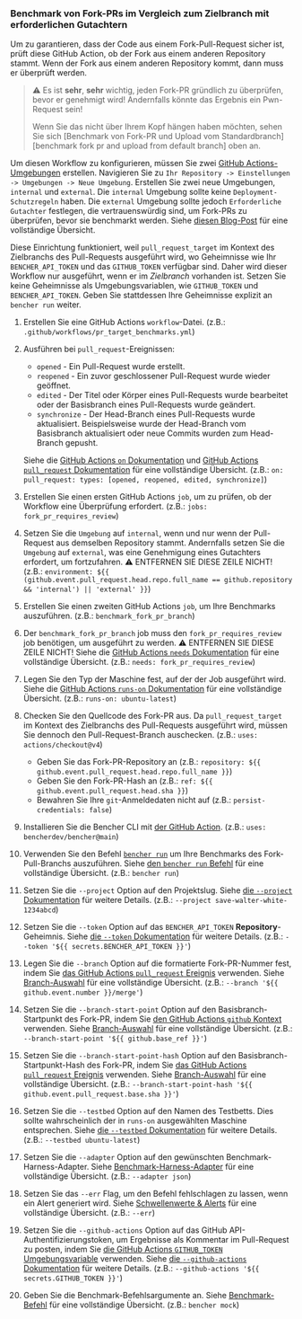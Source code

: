 
### Benchmark von Fork-PRs im Vergleich zum Zielbranch mit erforderlichen Gutachtern

Um zu garantieren, dass der Code aus einem Fork-Pull-Request sicher ist,
prüft diese GitHub Action, ob der Fork aus einem anderen Repository stammt.
Wenn der Fork aus einem anderen Repository kommt, dann muss er überprüft werden.

> ⚠️ Es ist **sehr**, **sehr** wichtig, jeden Fork-PR gründlich zu überprüfen, bevor er genehmigt wird!
> Andernfalls könnte das Ergebnis ein Pwn-Request sein!
>
> Wenn Sie das nicht über Ihrem Kopf hängen haben möchten, sehen Sie sich [Benchmark von Fork-PR und Upload vom Standardbranch][benchmark fork pr and upload from default branch] oben an.

Um diesen Workflow zu konfigurieren, müssen Sie zwei
[GitHub Actions-Umgebungen][github actions environments] erstellen.
Navigieren Sie zu `Ihr Repository -> Einstellungen -> Umgebungen -> Neue Umgebung`.
Erstellen Sie zwei neue Umgebungen, `internal` und `external`.
Die `internal` Umgebung sollte keine `Deployment-Schutzregeln` haben.
Die `external` Umgebung sollte jedoch `Erforderliche Gutachter` festlegen, die vertrauenswürdig sind, um Fork-PRs zu überprüfen, bevor sie benchmarkt werden.
Siehe [diesen Blog-Post][iterative.ai blog] für eine vollständige Übersicht.

Diese Einrichtung funktioniert, weil `pull_request_target` im Kontext des Zielbranchs des Pull-Requests ausgeführt wird,
wo Geheimnisse wie Ihr `BENCHER_API_TOKEN` und das `GITHUB_TOKEN` verfügbar sind.
Daher wird dieser Workflow nur ausgeführt, wenn er im _Zielbranch_ vorhanden ist.
Setzen Sie keine Geheimnisse als Umgebungsvariablen, wie `GITHUB_TOKEN` und `BENCHER_API_TOKEN`.
Geben Sie stattdessen Ihre Geheimnisse explizit an `bencher run` weiter.

<PullRequestsForkReviewerCode />

1. Erstellen Sie eine GitHub Actions `workflow`-Datei.
   (z.B.: `.github/workflows/pr_target_benchmarks.yml`)
2. Ausführen bei `pull_request`-Ereignissen:
    - `opened` - Ein Pull-Request wurde erstellt.
    - `reopened` - Ein zuvor geschlossener Pull-Request wurde wieder geöffnet.
    - `edited` - Der Titel oder Körper eines Pull-Requests wurde bearbeitet oder der Basisbranch eines Pull-Requests wurde geändert.
    - `synchronize` - Der Head-Branch eines Pull-Requests wurde aktualisiert.
      Beispielsweise wurde der Head-Branch vom Basisbranch aktualisiert oder neue Commits wurden zum Head-Branch gepusht.

   Siehe die [GitHub Actions `on` Dokumentation][github actions on]
   und [GitHub Actions `pull_request` Dokumentation][github action pull_request] für eine vollständige Übersicht.
   (z.B.: `on: pull_request: types: [opened, reopened, edited, synchronize]`)
3. Erstellen Sie einen ersten GitHub Actions `job`, um zu prüfen, ob der Workflow eine Überprüfung erfordert.
   (z.B.: `jobs: fork_pr_requires_review`)
4. Setzen Sie die `Umgebung` auf `internal`, wenn und nur wenn der Pull-Request aus demselben Repository stammt.
   Andernfalls setzen Sie die `Umgebung` auf `external`, was eine Genehmigung eines Gutachters erfordert, um fortzufahren.
   ⚠️ ENTFERNEN SIE DIESE ZEILE NICHT!
   (z.B.: `environment: ${{ (github.event.pull_request.head.repo.full_name == github.repository && 'internal') || 'external' }}`)
5. Erstellen Sie einen zweiten GitHub Actions `job`, um Ihre Benchmarks auszuführen.
   (z.B.: `benchmark_fork_pr_branch`)
6. Der `benchmark_fork_pr_branch` job muss den `fork_pr_requires_review` job benötigen, um ausgeführt zu werden.
   ⚠️ ENTFERNEN SIE DIESE ZEILE NICHT!
   Siehe die [GitHub Actions `needs` Dokumentation][github actions needs]
   für eine vollständige Übersicht.
   (z.B.: `needs: fork_pr_requires_review`)
7. Legen Sie den Typ der Maschine fest, auf der der Job ausgeführt wird.
   Siehe die [GitHub Actions `runs-on` Dokumentation][github actions runs-on]
   für eine vollständige Übersicht.
   (z.B.: `runs-on: ubuntu-latest`)
8. Checken Sie den Quellcode des Fork-PR aus.
   Da `pull_request_target` im Kontext des Zielbranchs des Pull-Requests ausgeführt wird,
   müssen Sie dennoch den Pull-Request-Branch auschecken.
   (z.B.: `uses: actions/checkout@v4`)
    - Geben Sie das Fork-PR-Repository an (z.B.: `repository: ${{ github.event.pull_request.head.repo.full_name }}`)
    - Geben Sie den Fork-PR-Hash an (z.B.: `ref: ${{ github.event.pull_request.head.sha }}`)
    - Bewahren Sie Ihre `git`-Anmeldedaten nicht auf (z.B.: `persist-credentials: false`)
9. Installieren Sie die Bencher CLI mit [der GitHub Action][bencher cli github action].
   (z.B.: `uses: bencherdev/bencher@main`)
10. Verwenden Sie den Befehl <code><a href="/de/docs/explanation/bencher-run/">bencher run</a></code>
    um Ihre Benchmarks des Fork-Pull-Branchs auszuführen.
    Siehe [den `bencher run` Befehl][bencher run] für eine vollständige Übersicht.
    (z.B.: `bencher run`)
11. Setzen Sie die `--project` Option auf den Projektslug.
    Siehe [die `--project` Dokumentation][project option] für weitere Details.
    (z.B.: `--project save-walter-white-1234abcd`)
12. Setzen Sie die `--token` Option auf das `BENCHER_API_TOKEN` **Repository**-Geheimnis.
    Siehe [die `--token` Dokumentation][token option] für weitere Details.
    (z.B.: `--token '${{ secrets.BENCHER_API_TOKEN }}'`)
13. Legen Sie die `--branch` Option auf die formatierte Fork-PR-Nummer fest, indem Sie
    [das GitHub Actions `pull_request` Ereignis][github action pull_request] verwenden.
    Siehe [Branch-Auswahl][branch selection branch] für eine vollständige Übersicht.
    (z.B.: `--branch '${{ github.event.number }}/merge'`)
14. Setzen Sie die `--branch-start-point` Option auf den Basisbranch-Startpunkt des Fork-PR, indem Sie
    [den GitHub Actions `github` Kontext][github actions context] verwenden.
    Siehe [Branch-Auswahl][branch selection start point] für eine vollständige Übersicht.
    (z.B.: `--branch-start-point '${{ github.base_ref }}'`)
15. Setzen Sie die `--branch-start-point-hash` Option auf den Basisbranch-Startpunkt-Hash des Fork-PR, indem Sie
    [das GitHub Actions `pull_request` Ereignis][github action pull_request] verwenden.
    Siehe [Branch-Auswahl][branch selection start point hash] für eine vollständige Übersicht.
    (z.B.: `--branch-start-point-hash '${{ github.event.pull_request.base.sha }}'`)
16. Setzen Sie die `--testbed` Option auf den Namen des Testbetts.
    Dies sollte wahrscheinlich der in `runs-on` ausgewählten Maschine entsprechen.
    Siehe [die `--testbed` Dokumentation][testbed option] für weitere Details.
    (z.B.: `--testbed ubuntu-latest`)
17. Setzen Sie die `--adapter` Option auf den gewünschten Benchmark-Harness-Adapter.
    Siehe [Benchmark-Harness-Adapter][adapters] für eine vollständige Übersicht.
    (z.B.: `--adapter json`)
18. Setzen Sie das `--err` Flag, um den Befehl fehlschlagen zu lassen, wenn ein Alert generiert wird.
    Siehe [Schwellenwerte & Alerts][alerts] für eine vollständige Übersicht.
    (z.B.: `--err`)
19. Setzen Sie die `--github-actions` Option auf das GitHub API-Authentifizierungstoken, um Ergebnisse als Kommentar im Pull-Request zu posten, indem Sie
    [die GitHub Actions `GITHUB_TOKEN` Umgebungsvariable][github token] verwenden.
    Siehe [die `--github-actions` Dokumentation][github actions option] für weitere Details.
    (z.B.: `--github-actions '${{ secrets.GITHUB_TOKEN }}'`)
20. Geben Sie die Benchmark-Befehlsargumente an.
    Siehe [Benchmark-Befehl][command argument] für eine vollständige Übersicht.
    (z.B.: `bencher mock`)

[github actions on]: https://docs.github.com/en/actions/using-workflows/workflow-syntax-for-github-actions#on
[github action pull_request]: https://docs.github.com/en/webhooks/webhook-events-and-payloads#pull_request
[github actions runs-on]: https://docs.github.com/en/actions/using-workflows/workflow-syntax-for-github-actions#jobsjob_idruns-on
[bencher cli github action]: https://github.com/marketplace/actions/bencher-cli
[github token]: https://docs.github.com/en/actions/security-guides/automatic-token-authentication
[github actions environments]: https://docs.github.com/en/actions/deployment/targeting-different-environments/using-environments-for-deployment#using-an-environment
[iterative.ai blog]: https://iterative.ai/blog/testing-external-contributions-using-github-actions-secrets
[github actions needs]: https://docs.github.com/en/actions/using-workflows/workflow-syntax-for-github-actions#jobsjob_idneeds
[github actions context]: https://docs.github.com/en/actions/learn-github-actions/contexts#github-context

[bencher run]: /de/docs/explanation/bencher-run/
[project option]: /de/docs/explanation/bencher-run/#--project-project
[token option]: /de/docs/explanation/bencher-run/#--token-token
[branch selection branch]: /de/docs/explanation/branch-selection/#--branch-branch
[branch selection start point]: /de/docs/explanation/branch-selection/#--branch-start-point-branch
[branch selection start point hash]: /de/docs/explanation/branch-selection/#--branch-start-point-hash-hash
[testbed option]: /de/docs/explanation/bencher-run/#--testbed-testbed
[adapters]: /de/docs/explanation/adapters/
[alerts]: /de/docs/explanation/thresholds/#alerts
[github actions option]: /de/docs/explanation/bencher-run/#--github-actions-github_token
[command argument]: /de/docs/explanation/bencher-run/#benchmark-command